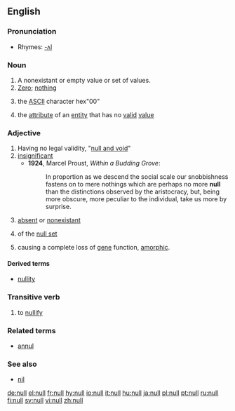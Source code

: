 {{see|núll}}
==English==

===Pronunciation===
*Rhymes: [[Rhymes:English:-ʌl|-ʌl]]

===Noun===
{{wikipedia}}
{{en-noun}}

# A nonexistant or empty value or set of values.
# [[Zero]]; [[nothing]]
#{{computing}} the [[ASCII]] character hex"00"
#{{computing}} the [[attribute]] of an [[entity]] that has no [[valid]] [[value]]

===Adjective===
{{en-adj}}

# Having no legal validity, "[[null and void]]"
# [[insignificant]]
#*'''1924''', Marcel Proust, ''Within a Budding Grove'':
#*:In proportion as we descend the social scale our snobbishness fastens on to mere nothings which are perhaps no more '''null''' than the distinctions observed by the aristocracy, but, being more obscure, more peculiar to the individual, take us more by surprise.
# [[absent]] or [[nonexistant]]
#{{mathematics}} of the [[null set]]
#{{context|genetics|of a mutation}} causing a complete loss of [[gene]] function, [[amorphic]].

====Derived terms====
*[[nullity]]

===Transitive verb===
{{en-verb}}

# to [[nullify]]

===Related terms===
*[[annul]]

===See also===
*[[nil]]

[[de:null]]
[[el:null]]
[[fr:null]]
[[hy:null]]
[[io:null]]
[[it:null]]
[[hu:null]]
[[ja:null]]
[[pl:null]]
[[pt:null]]
[[ru:null]]
[[fi:null]]
[[sv:null]]
[[vi:null]]
[[zh:null]]